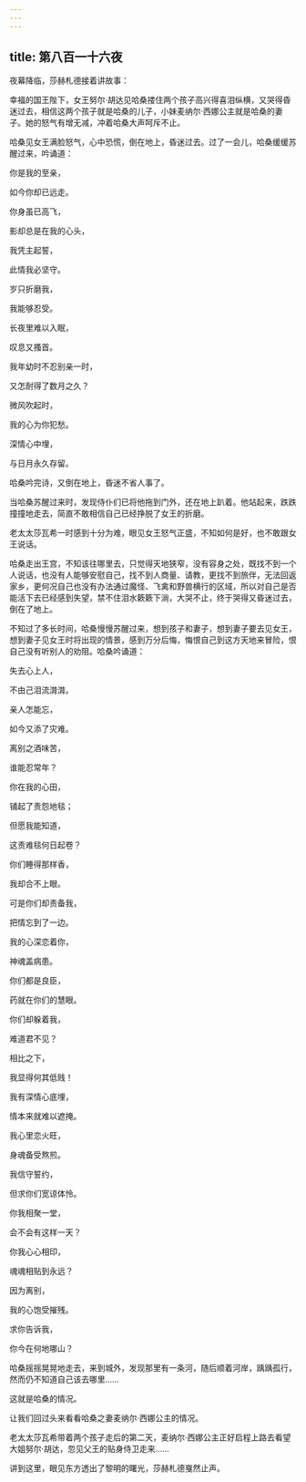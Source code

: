 ```yaml
---
---
---
```

title: 第八百一十六夜
---






夜幕降临，莎赫札德接着讲故事：





幸福的国王陛下，女王努尔·胡达见哈桑搂住两个孩子高兴得喜泪纵横，又哭得昏迷过去，相信这两个孩子就是哈桑的儿子，小妹麦纳尔·西娜公主就是哈桑的妻子。她的怒气有增无减，冲着哈桑大声呵斥不止。

哈桑见女王满脸怒气，心中恐慌，倒在地上，昏迷过去。过了一会儿，哈桑缓缓苏醒过来，吟诵道：


你是我的至亲，

如今你却已远走。

你身虽已高飞，

影却总是在我的心头，

我凭主起誓，

此情我必坚守。

岁只折磨我，

我能够忍受。

长夜里难以入眠，

叹息又搔首。

我年幼时不忍别亲一时，

又怎耐得了数月之久？

微风吹起时，

我的心为你犯愁。

深情心中埋，

与日月永久存留。



哈桑吟完诗，又倒在地上，昏迷不省人事了。

当哈桑苏醒过来时，发现侍仆们已将他拖到门外，还在地上趴着。他站起来，跌跌撞撞地走去，简直不敢相信自己已经挣脱了女王的折磨。

老太太莎瓦希一时感到十分为难，眼见女王怒气正盛，不知如何是好，也不敢跟女王说话。

哈桑走出王宫，不知该往哪里去，只觉得天地狭窄，没有容身之处，既找不到一个人说话，也没有人能够安慰自己，找不到人商量、请教，更找不到旅伴，无法回返家乡，更何况自己也没有办法通过魔怪、飞禽和野兽横行的区域，所以对自己是否能活下去已经感到失望，禁不住泪水簌簌下淌，大哭不止，终于哭得又昏迷过去，倒在了地上。

不知过了多长时间，哈桑慢慢苏醒过来，想到孩子和妻子，想到妻子要去见女王，想到妻子见女王时将出现的情景，感到万分后悔，悔恨自己到这方天地来冒险，恨自己没有听别人的劝阻。哈桑吟诵道：


失去心上人，

不由己泪流潸潸。

亲人怎能忘，

如今又添了灾难。

离别之酒味苦，

谁能忍常年？

你在我的心田，

铺起了责怨地毯；

但愿我能知道，

这责难毯何日起卷？

你们睡得那样香，

我却合不上眼。

可是你们却责备我，

把情忘到了一边。

我的心深恋着你，

神魂盖病患。

你们都是良臣，

药就在你们的慧眼。

你们却躲着我，

难道君不见？

相比之下，

我显得何其低贱！

我有深情心底埋，

情本来就难以遮掩。

我心里恋火旺，

身魂备受熬煎。

我信守誓约，

但求你们宽谅体怜。

你我相聚一堂，

会不会有这样一天？

你我心心相印，

魂魂相贴到永远？

因为离别，

我的心饱受摧残。

求你告诉我，

你今在何地哪山？



哈桑摇摇晃晃地走去，来到城外，发现那里有一条河，随后顺着河岸，踽踽孤行，然而仍不知道自己该去哪里……

这就是哈桑的情况。





让我们回过头来看看哈桑之妻麦纳尔·西娜公主的情况。

老太太莎瓦希带着两个孩子走后的第二天，麦纳尔·西娜公主正好启程上路去看望大姐努尔·胡达，忽见父王的贴身侍卫走来……





讲到这里，眼见东方透出了黎明的曙光，莎赫札德戛然止声。